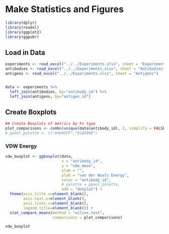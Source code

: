 # Make Statistics and Figures

```r
library(dplyr)
library(readxl)
library(ggplot2)
library(ggpubr)
```



## Load in Data

```r
experiments <- read_excel("../../Experiments.xlsx", sheet = "Experiments")
antibodies <- read_excel("../../Experiments.xlsx", sheet = "Antibodies")
antigens <- read_excel("../../Experiments.xlsx", sheet = "Antigens")


data <- experiments %>% 
  left_join(antibodies, by="antibody_id") %>% 
  left_join(antigens, by="antigen_id")
```


## Create Boxplots

```r
## Create Boxplots of metrics by Fv type
plot_comparisons <- combn(unique(data$antibody_id), 2, simplify = FALSE)
# pymol_palette <- c("#4D4DFF","#1A9999")
```


### VDW Energy
```r
vdw_boxplot <- ggboxplot(data,
                         x = "antibody_id",
                         y = "vdw_mean",
                         xlab = "",
                         ylab = "van der Waals Energy",
                         color = "antibody_id",
                         # palette = pymol_palette,
                         add = "dotplot") + 
  theme(axis.title.x=element_blank(),
        axis.text.x=element_blank(),
        axis.ticks.x=element_blank(),
        legend.title=element_blank()) +
  stat_compare_means(method = "wilcox.test",
                     comparisons = plot_comparisons)

vdw_boxplot
```
